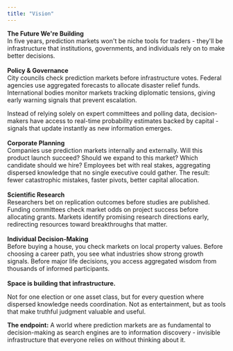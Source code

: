 ```yaml
---
title: "Vision"
---
```


**The Future We're Building**\
In five years, prediction markets won't be niche tools for traders - they'll be infrastructure that institutions, governments, and individuals rely on to make better decisions.\
\
**Policy & Governance**\
City councils check prediction markets before infrastructure votes. Federal agencies use aggregated forecasts to allocate disaster relief funds. International bodies monitor markets tracking diplomatic tensions, giving early warning signals that prevent escalation.

Instead of relying solely on expert committees and polling data, decision-makers have access to real-time probability estimates backed by capital - signals that update instantly as new information emerges.\
\
**Corporate Planning**\
Companies use prediction markets internally and externally. Will this product launch succeed? Should we expand to this market? Which candidate should we hire? Employees bet with real stakes, aggregating dispersed knowledge that no single executive could gather. The result: fewer catastrophic mistakes, faster pivots, better capital allocation.\
\
**Scientific Research**\
Researchers bet on replication outcomes before studies are published. Funding committees check market odds on project success before allocating grants. Markets identify promising research directions early, redirecting resources toward breakthroughs that matter.\
\
**Individual Decision-Making**\
Before buying a house, you check markets on local property values. Before choosing a career path, you see what industries show strong growth signals. Before major life decisions, you access aggregated wisdom from thousands of informed participants.\
\
**Space is building that infrastructure.**

Not for one election or one asset class, but for every question where dispersed knowledge needs coordination. Not as entertainment, but as tools that make truthful judgment valuable and useful.

**The endpoint:** A world where prediction markets are as fundamental to decision-making as search engines are to information discovery - invisible infrastructure that everyone relies on without thinking about it.